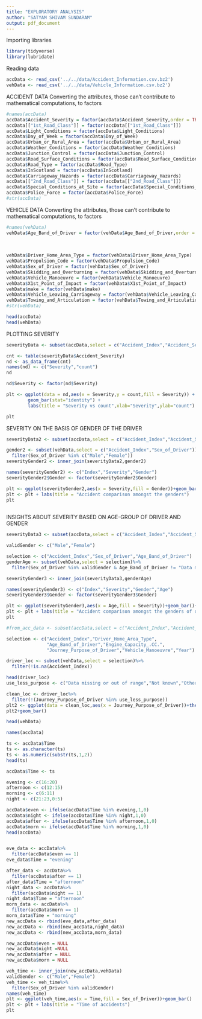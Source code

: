 ```yaml
---
title: "EXPLORATORY ANALYSIS"
author: "SATYAM SHIVAM SUNDARAM"
output: pdf_document
---
```


Importing libraries
```r
library(tidyverse)
library(lubridate)
```


Reading data

```r
accData <- read_csv('../../data/Accident_Information.csv.bz2')
vehData <- read_csv('../../data/Vehicle_Information.csv.bz2')

```


ACCIDENT DATA
Converting the attributes, those can't contribute to mathematical computations, to factors

```r
#names(accData)
accData$Accident_Severity = factor(accData$Accident_Severity,order = TRUE,levels = c("Slight","Serious","Fatal"))
accData[["1st_Road_Class"]] = factor(accData[["1st_Road_Class"]])
accData$Light_Conditions = factor(accData$Light_Conditions)
accData$Day_of_Week = factor(accData$Day_of_Week)
accData$Urban_or_Rural_Area = factor(accData$Urban_or_Rural_Area)
accData$Weather_Conditions = factor(accData$Weather_Conditions)
accData$Junction_Control = factor(accData$Junction_Control)
accData$Road_Surface_Conditions = factor(accData$Road_Surface_Conditions)
accData$Road_Type = factor(accData$Road_Type)
accData$InScotland = factor(accData$InScotland)
accData$Carriageway_Hazards = factor(accData$Carriageway_Hazards)
accData[["2nd_Road_Class"]] = factor(accData[["2nd_Road_Class"]])
accData$Special_Conditions_at_Site = factor(accData$Special_Conditions_at_Site)
accData$Police_Force = factor(accData$Police_Force)
#str(accData)
```


VEHICLE DATA
Converting the attributes, those can't contribute to mathematical computations, to factors

```r
#names(vehData)
vehData$Age_Band_of_Driver = factor(vehData$Age_Band_of_Driver,order = "TRUE", levels = c( "Data missing or out of range",
                                                                                           "0 - 5", "6 - 10", "11 - 15", "16 - 20",
                                                                                           "21 - 25", "26 - 35", "36 - 45", 
                                                                                           "46 - 55","56 - 65", "66 - 75", "Over 75"))
vehData$Driver_Home_Area_Type = factor(vehData$Driver_Home_Area_Type)
vehData$Propulsion_Code = factor(vehData$Propulsion_Code)
vehData$Sex_of_Driver = factor(vehData$Sex_of_Driver)
vehData$Skidding_and_Overturning = factor(vehData$Skidding_and_Overturning)
vehData$Vehicle_Manoeuvre = factor(vehData$Vehicle_Manoeuvre)
vehData$X1st_Point_of_Impact = factor(vehData$X1st_Point_of_Impact)
vehData$make = factor(vehData$make)
vehData$Vehicle_Leaving_Carriageway = factor(vehData$Vehicle_Leaving_Carriageway)
vehData$Towing_and_Articulation = factor(vehData$Towing_and_Articulation)
#str(vehData)

```



```r

head(accData)
head(vehData)

```

PLOTTING SEVERITY

```r

severityData <- subset(accData,select = c("Accident_Index","Accident_Severity"))

cnt <- table(severityData$Accident_Severity)
nd <- as_data_frame(cnt)
names(nd) <- c("Severity","count")
nd

nd$Severity <- factor(nd$Severity)

plt <- ggplot(data = nd,aes(x = Severity,y = count,fill = Severity)) +
        geom_bar(stat="identity") +
        labs(title = "Severity vs count",xlab="Severity",ylab="count")

plt

```





SEVERITY ON THE BASIS OF GENDER OF THE DRIVER

```r
severityData2 <- subset(accData,select = c("Accident_Index","Accident_Severity"))

gender2 <- subset(vehData,select = c("Accident_Index","Sex_of_Driver"))%>%
  filter(Sex_of_Driver %in% c("Male","Female"))
severityGender2 <- inner_join(severityData2,gender2)

names(severityGender2) <- c("Index","Severity","Gender")
severityGender2$Gender <- factor(severityGender2$Gender)

plt <- ggplot(severityGender2,aes(x = Severity,fill = Gender))+geom_bar()
plt <- plt + labs(title = "Accident comparison amongst the genders")
plt
  

```







INSIGHTS ABOUT SEVERITY BASED ON AGE-GROUP OF DRIVER AND GENDER

```r
severityData3 <- subset(accData,select = c("Accident_Index","Accident_Severity"))

validGender <- c("Male","Female")

selection <- c("Accident_Index","Sex_of_Driver","Age_Band_of_Driver")
genderAge <- subset(vehData,select = selection)%>%
  filter(Sex_of_Driver %in% validGender & Age_Band_of_Driver != "Data missing or out of range")

severityGender3 <- inner_join(severityData3,genderAge)

names(severityGender3) <- c("Index","Severity","Gender","Age")
severityGender3$Gender <- factor(severityGender3$Gender)

plt <- ggplot(severityGender3,aes(x = Age,fill = Severity))+geom_bar()+facet_wrap(~Gender)
plt <- plt + labs(title = "Accident comparison amongst the genders of different age groups")
plt


```





```r

#from_acc_data <- subset(accData,select = c("Accident_Index","Accident_Severity","Gender"))%>%

selection <- c("Accident_Index","Driver_Home_Area_Type",
               "Age_Band_of_Driver","Engine_Capacity_.CC.",
               "Journey_Purpose_of_Driver","Vehicle_Manoeuvre","Year")

driver_loc <- subset(vehData,select = selection)%>%
  filter(!is.na(Accident_Index))

head(driver_loc)
use_less_purpose <- c("Data missing or out of range","Not known","Other/Not known (2005-10)")

clean_loc <- driver_loc%>%
  filter(!(Journey_Purpose_of_Driver %in% use_less_purpose))
plt2 <- ggplot(data = clean_loc,aes(x = Journey_Purpose_of_Driver))+theme_classic()
plt2+geom_bar()

```

```r
head(vehData)
```

```r
names(accData)
```
```r
ts <- accData$Time
ts <- as.character(ts)
ts <- as.numeric(substr(ts,1,2))
head(ts)

accData$Time <- ts

evening <- c(16:20)
afternoon <- c(12:15)
morning <- c(6:11)
night <- c(21:23,0:5)

accData$even <- ifelse(accData$Time %in% evening,1,0)
accData$night <- ifelse(accData$Time %in% night,1,0)
accData$after <- ifelse(accData$Time %in% afternoon,1,0)
accData$morn <- ifelse(accData$Time %in% morning,1,0)
head(accData)



```


```r

eve_data <- accData%>%
  filter(accData$even == 1)
eve_data$Time = "evening"

after_data <- accData%>%
  filter(accData$after == 1)
after_data$Time = "afternoon"
night_data <- accData%>%
  filter(accData$night == 1)
night_data$Time = "afternoon"
morn_data <- accData%>%
  filter(accData$morn == 1)
morn_data$Time = "morning"
new_accData <- rbind(eve_data,after_data)
new_accData <- rbind(new_accData,night_data)
new_accData <- rbind(new_accData,morn_data)

new_accData$even = NULL
new_accData$night =NULL
new_accData$after = NULL
new_accData$morn = NULL
```

```r

veh_time <- inner_join(new_accData,vehData)
validGender <- c("Male","Female")
veh_time <- veh_time%>%
  filter(Sex_of_Driver %in% validGender)
names(veh_time)
plt <- ggplot(veh_time,aes(x = Time,fill = Sex_of_Driver))+geom_bar()
plt <- plt + labs(title = "Time of accidents")
plt


```
